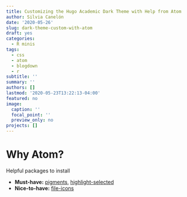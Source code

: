```yaml
---
title: Customizing the Hugo Academic Dark Theme with Help from Atom
author: Silvia Canelón
date: '2020-05-26'
slug: dark-theme-custom-with-atom
draft: yes
categories:
  - R minis
tags:
  - css
  - atom
  - blogdown
  - r
subtitle: ''
summary: ''
authors: []
lastmod: '2020-05-23T13:22:13-04:00'
featured: no
image:
  caption: ''
  focal_point: ''
  preview_only: no
projects: []
---
```


# Why Atom?

Helpful packages to install

- **Must-have:** [pigments](https://atom.io/packages/pigments), [highlight-selected](https://atom.io/packages/highlight-selected)
- **Nice-to-have:** [file-icons](https://atom.io/packages/file-icons)
